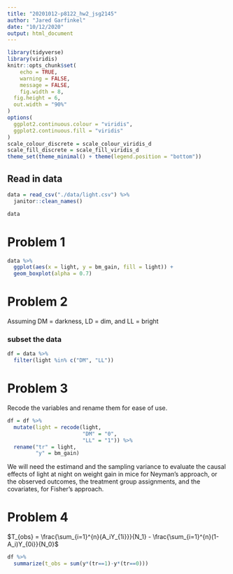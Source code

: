 ```yaml
---
title: "20201012-p8122_hw2_jsg2145"
author: "Jared Garfinkel"
date: "10/12/2020"
output: html_document
---
```


```r
library(tidyverse)
library(viridis)
knitr::opts_chunk$set(
	echo = TRUE,
	warning = FALSE,
	message = FALSE,
	fig.width = 8, 
  fig.height = 6,
  out.width = "90%"
)
options(
  ggplot2.continuous.colour = "viridis",
  ggplot2.continuous.fill = "viridis"
)
scale_colour_discrete = scale_colour_viridis_d
scale_fill_discrete = scale_fill_viridis_d
theme_set(theme_minimal() + theme(legend.position = "bottom"))
```

## Read in data

```r
data = read_csv("./data/light.csv") %>% 
  janitor::clean_names()

data
```

# Problem 1

```r
data %>% 
  ggplot(aes(x = light, y = bm_gain, fill = light)) +
  geom_boxplot(alpha = 0.7)
```

# Problem 2

Assuming DM = darkness, LD = dim, and LL = bright

### subset the data

```r
df = data %>% 
  filter(light %in% c("DM", "LL"))
```

# Problem 3

Recode the variables and rename them for ease of use.

```r
df = df %>% 
  mutate(light = recode(light, 
                        "DM" = "0",
                        "LL" = "1")) %>% 
  rename("tr" = light,
         "y" = bm_gain)
```

We will need the estimand and the sampling variance to evaluate the causal effects of light at night on weight gain in mice for Neyman's approach, or the observed outcomes, the treatment group assignments, and the covariates, for Fisher's approach.

# Problem 4

$T_{obs} = \frac{\sum_{i=1}^{n}{A_iY_{1i}}}{N_1} - \frac{\sum_{i=1}^{n}(1-A_i)Y_{0i}}{N_0}$

```r
df %>% 
  summarize(t_obs = sum(y*(tr==1)-y*(tr==0)))
```

